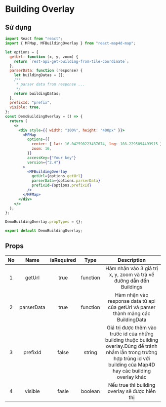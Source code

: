 # Building Overlay

## Sử dụng

```jsx filename="demo.js" copy
import React from "react";
import { MFMap, MFBuildingOverlay } from "react-map4d-map";

let options = {
  getUrl: function (x, y, zoom) {
    return `rest-api-get-building-from-tile-coordinate`;
  },
  parserData: function (response) {
    let buildingDatas = [];
    /**
     * parser data from response ...
     */
    return buildingDatas;
  },
  prefixId: "prefix",
  visible: true,
};
const DemoBuildingOverlay = () => {
  return (
    <>
      <div style={{ width: "100%", height: "400px" }}>
        <MFMap
          options={{
            center: { lat: 16.042590223437674, lng: 108.2295094493915 },
            zoom: 16,
          }}
          accessKey={"Your key"}
          version={"2.4"}
        >
          <MFBuildingOverlay
            getUrl={options.getUrl}
            parserData={options.parserData}
            prefixId={options.prefixId}
          />
        </MFMap>
      </div>
    </>
  );
};

DemoBuildingOverlay.propTypes = {};

export default DemoBuildingOverlay;
```

## Props

| No  |    Name    | isRequired |   Type   |                                                                                  Description                                                                                   |
| :-: | :--------: | :--------: | :------: | :----------------------------------------------------------------------------------------------------------------------------------------------------------------------------: |
|  1  |   getUrl   |    true    | function |                                                      Hàm nhận vào 3 giá trị x, y, zoom và trả về đường dẫn đến Buildings                                                       |
|  2  | parserData |    true    | function |                                               Hàm nhận vào response data từ api của getUrl và parser thành mảng các BuildingData                                               |
|  3  |  prefixId  |   false    |  string  | Giá trị được thêm vào trước id của những building thuộc building overlay.Dùng để tránh nhầm lẫn trong trường hợp trùng id với building của Map4D hay các building overlay khác |
|  4  |  visible   |   fasle    | boolean  |                                                                 Nếu true thì building overlay sẽ được hiển thị                                                                 |
